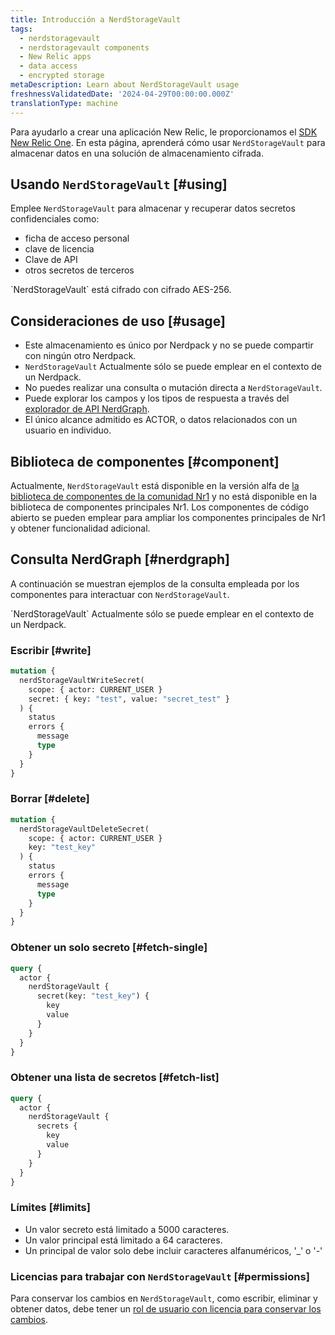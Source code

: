 ```yaml
---
title: Introducción a NerdStorageVault
tags:
  - nerdstoragevault
  - nerdstoragevault components
  - New Relic apps
  - data access
  - encrypted storage
metaDescription: Learn about NerdStorageVault usage
freshnessValidatedDate: '2024-04-29T00:00:00.000Z'
translationType: machine
---
```


Para ayudarlo a crear una aplicación New Relic, le proporcionamos el [SDK New Relic One](/docs/new-relic-solutions/build-nr-ui/sdk-component/intro-to-sdk). En esta página, aprenderá cómo usar `NerdStorageVault` para almacenar datos en una solución de almacenamiento cifrada.

## Usando `NerdStorageVault` [#using]

Emplee `NerdStorageVault` para almacenar y recuperar datos secretos confidenciales como:

* ficha de acceso personal
* clave de licencia
* Clave de API
* otros secretos de terceros

<Callout variant="tip">
  `NerdStorageVault` está cifrado con cifrado AES-256.
</Callout>

## Consideraciones de uso [#usage]

* Este almacenamiento es único por Nerdpack y no se puede compartir con ningún otro Nerdpack.
* `NerdStorageVault` Actualmente sólo se puede emplear en el contexto de un Nerdpack.
* No puedes realizar una consulta o mutación directa a `NerdStorageVault`.
* Puede explorar los campos y los tipos de respuesta a través del [explorador de API NerdGraph](https://api.newrelic.com/graphiql).
* El único alcance admitido es ACTOR, o datos relacionados con un usuario en individuo.

## Biblioteca de componentes [#component]

Actualmente, `NerdStorageVault` está disponible en la versión alfa de [la biblioteca de componentes de la comunidad Nr1](https://www.npmjs.com/package/@newrelic/nr1-community/v/1.3.0-alpha.5) y no está disponible en la biblioteca de componentes principales Nr1. Los componentes de código abierto se pueden emplear para ampliar los componentes principales de Nr1 y obtener funcionalidad adicional.

## Consulta NerdGraph [#nerdgraph]

A continuación se muestran ejemplos de la consulta empleada por los componentes para interactuar con `NerdStorageVault`.

<Callout variant="tip">
  `NerdStorageVault` Actualmente sólo se puede emplear en el contexto de un Nerdpack.
</Callout>

### Escribir [#write]

```graphql
mutation {
  nerdStorageVaultWriteSecret(
    scope: { actor: CURRENT_USER }
    secret: { key: "test", value: "secret_test" }
  ) {
    status
    errors {
      message
      type
    }
  }
}
```

### Borrar [#delete]

```graphql
mutation {
  nerdStorageVaultDeleteSecret(
    scope: { actor: CURRENT_USER }
    key: "test_key"
  ) {
    status
    errors {
      message
      type
    }
  }
}
```

### Obtener un solo secreto [#fetch-single]

```graphql
query {
  actor {
    nerdStorageVault {
      secret(key: "test_key") {
        key
        value
      }
    }
  }
}
```

### Obtener una lista de secretos [#fetch-list]

```graphql
query {
  actor {
    nerdStorageVault {
      secrets {
        key
        value
      }
    }
  }
}
```

### Límites [#limits]

* Un valor secreto está limitado a 5000 caracteres.
* Un valor principal está limitado a 64 caracteres.
* Un principal de valor solo debe incluir caracteres alfanuméricos, '\_' o '-'

### Licencias para trabajar con `NerdStorageVault` [#permissions]

Para conservar los cambios en `NerdStorageVault`, como escribir, eliminar y obtener datos, debe tener un [rol de usuario con licencia para conservar los cambios](/docs/accounts/original-accounts-billing/original-users-roles/users-roles-original-user-model).